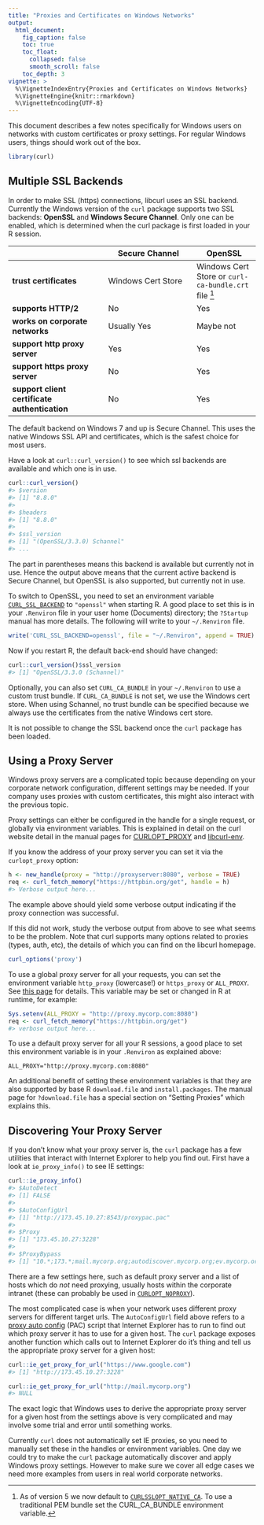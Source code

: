```yaml
---
title: "Proxies and Certificates on Windows Networks"
output:
  html_document:
    fig_caption: false
    toc: true
    toc_float:
      collapsed: false
      smooth_scroll: false
    toc_depth: 3
vignette: >
  %\VignetteIndexEntry{Proxies and Certificates on Windows Networks}
  %\VignetteEngine{knitr::rmarkdown}
  %\VignetteEncoding{UTF-8}
---
```


This document describes a few notes specifically for Windows users on networks with custom certificates or proxy settings. For regular Windows users, things should work out of the box.


```r
library(curl)
```


## Multiple SSL Backends

In order to make SSL (https) connections, libcurl uses an SSL backend. Currently the Windows version of the `curl` package supports two SSL backends: __OpenSSL__ and __Windows Secure Channel__. Only one can be enabled, which is determined when the curl package is first loaded in your R session. 



|                                    | Secure Channel                  | OpenSSL                |
|------------------------------------|---------------------------------|------------------------|
| __trust certificates__             | Windows Cert Store              | Windows Cert Store or `curl-ca-bundle.crt` file [^1]  |
| __supports HTTP/2__                | No                              | Yes                    |
| __works on corporate networks__    | Usually Yes                     | Maybe not                |
| __support http proxy server__             | Yes                             | Yes                    |
| __support https proxy server__            | No                              | Yes                    |
| __support client certificate authentication__     | No                              | Yes                    |

[^1]: As of version 5 we now default to [`CURLSSLOPT_NATIVE_CA`](https://curl.se/libcurl/c/CURLOPT_SSL_OPTIONS.html). To use a traditional PEM bundle set the CURL_CA_BUNDLE environment variable.

The default backend on Windows 7 and up is Secure Channel. This uses the native Windows SSL API and certificates, which is the safest choice for most users.

Have a look at `curl::curl_version()` to see which ssl backends are available and which one is in use.

```r
curl::curl_version()
#> $version
#> [1] "8.8.0"
#> 
#> $headers
#> [1] "8.8.0"
#> 
#> $ssl_version
#> [1] "(OpenSSL/3.3.0) Schannel"
#> ...
```

The part in parentheses means this backend is available but currently not in use. Hence the output above means that the current active backend is Secure Channel, but OpenSSL is also supported, but currently not in use.

To switch to OpenSSL, you need to set an environment variable [`CURL_SSL_BACKEND`](https://curl.se/libcurl/c/libcurl-env.html) to `"openssl"` when starting R. A good place to set this is in your `.Renviron` file in your user home (Documents) directory; the `?Startup` manual has more details. The following will write to your `~/.Renviron` file.

```r
write('CURL_SSL_BACKEND=openssl', file = "~/.Renviron", append = TRUE)
```

Now if you restart R, the default back-end should have changed:

```r
curl::curl_version()$ssl_version
#> [1] "OpenSSL/3.3.0 (Schannel)"
```

Optionally, you can also set `CURL_CA_BUNDLE` in your `~/.Renviron` to use a custom trust bundle. If `CURL_CA_BUNDLE` is not set, we use the Windows cert store. When using Schannel, no trust bundle can be specified because we always use the certificates from the native Windows cert store. 

It is not possible to change the SSL backend once the `curl` package has been loaded.

## Using a Proxy Server

Windows proxy servers are a complicated topic because depending on your corporate network configuration, different settings may be needed. If your company uses proxies with custom certificates, this might also interact with the previous topic.

Proxy settings can either be configured in the handle for a single request, or globally via environment variables. This is explained in detail on the curl website detail in the manual pages for [CURLOPT_PROXY](https://curl.se/libcurl/c/CURLOPT_PROXY.html) and [libcurl-env](https://curl.se/libcurl/c/libcurl-env.html). 

If you know the address of your proxy server you can set it via the `curlopt_proxy` option:

```r
h <- new_handle(proxy = "http://proxyserver:8080", verbose = TRUE)
req <- curl_fetch_memory("https://httpbin.org/get", handle = h)
#> Verbose output here...
```

The example above should yield some verbose output indicating if the proxy connection was successful.

If this did not work, study the verbose output from above to see what seems to be the problem. Note that curl supports many options related to proxies (types, auth, etc), the details of which you can find on the libcurl homepage. 

```r
curl_options('proxy')
```

To use a global proxy server for all your requests, you can set the environment variable `http_proxy` (lowercase!) or `https_proxy` or `ALL_PROXY`. See [this page](https://curl.se/libcurl/c/libcurl-env.html) for details. This variable may be set or changed in R at runtime, for example:

```r
Sys.setenv(ALL_PROXY = "http://proxy.mycorp.com:8080")
req <- curl_fetch_memory("https://httpbin.org/get")
#> verbose output here...
```

To use a default proxy server for all your R sessions, a good place to set this environment variable is in your `.Renviron`  as explained above:

```
ALL_PROXY="http://proxy.mycorp.com:8080"
```

An additional benefit of setting these environment variables is that they are also supported by base R `download.file` and `install.packages`. The manual page for `?download.file` has a special section on "Setting Proxies" which explains this.


## Discovering Your Proxy Server

If you don't know what your proxy server is, the `curl` package has a few utilities that interact with Internet Explorer to help you find out. First have a look at `ie_proxy_info()` to see IE settings:

```r
curl::ie_proxy_info() 
#> $AutoDetect
#> [1] FALSE
#> 
#> $AutoConfigUrl
#> [1] "http://173.45.10.27:8543/proxypac.pac"
#> 
#> $Proxy
#> [1] "173.45.10.27:3228"
#> 
#> $ProxyBypass
#> [1] "10.*;173.*;mail.mycorp.org;autodiscover.mycorp.org;ev.mycorp.org;ecms.mycorp.org"
```

There are a few settings here, such as default proxy server and a list of hosts which do _not_ need proxying, usually hosts within the corporate intranet (these can probably be used in [`CURLOPT_NOPROXY`](https://curl.se/libcurl/c/CURLOPT_NOPROXY.html)). 

The most complicated case is when your network uses different proxy servers for different target urls. The `AutoConfigUrl` field above refers to a [proxy auto config](https://en.wikipedia.org/wiki/Proxy_auto-config) (PAC) script that Internet Explorer has to run to find out which proxy server it has to use for a given host. The  `curl` package exposes another function which calls out to Internet Explorer do it's thing and tell us the appropriate proxy server for a given host:

```r
curl::ie_get_proxy_for_url("https://www.google.com")
#> [1] "http://173.45.10.27:3228"

curl::ie_get_proxy_for_url("http://mail.mycorp.org")
#> NULL
```

The exact logic that Windows uses to derive the appropriate proxy server for a given host from the settings above is very complicated and may involve some trial and error until something works.

Currently `curl` does not automatically set IE proxies, so you need to manually set these in the handles or environment variables. One day we could try to make the `curl` package automatically discover and apply Windows proxy settings. However to make sure we cover all edge cases we need more examples from users in real world corporate networks.

